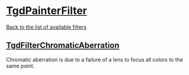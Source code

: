 
# [TgdPainterFilter](docs/classes/TgdPainterFilter.html)

[Back to the list of available filters](#..)

## [TgdFilterChromaticAberration](docs/classes/TgdFilterChromaticAberration.html)

Chromatic aberration is due to a failure of a lens to focus all colors to the
same point.

<DemoMarylin />
